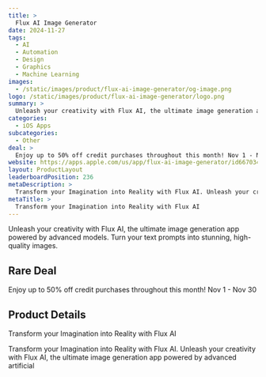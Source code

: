 ```yaml
---
title: >
  Flux AI Image Generator
date: 2024-11-27
tags:
  - AI
  - Automation
  - Design
  - Graphics
  - Machine Learning
images:
  - /static/images/product/flux-ai-image-generator/og-image.png
logo: /static/images/product/flux-ai-image-generator/logo.png
summary: >
  Unleash your creativity with Flux AI, the ultimate image generation app powered by advanced models. Turn your text prompts into stunning, high-quality images.
categories:
  - iOS Apps
subcategories:
  - Other
deal: >
  Enjoy up to 50% off credit purchases throughout this month! Nov 1 - Nov 30
website: https://apps.apple.com/us/app/flux-ai-image-generator/id6670344892?pt=521486&ct=rarebigdeal2024BF&mt=8
layout: ProductLayout
leaderboardPosition: 236
metaDescription: >
  Transform your Imagination into Reality with Flux AI. Unleash your creativity with Flux AI, the ultimate image generation app powered by advanced artificial
metaTitle: >
  Transform your Imagination into Reality with Flux AI
---
```

Unleash your creativity with Flux AI, the ultimate image generation app powered by advanced models. Turn your text prompts into stunning, high-quality images.

## Rare Deal

Enjoy up to 50% off credit purchases throughout this month! Nov 1 - Nov 30

## Product Details

Transform your Imagination into Reality with Flux AI

Transform your Imagination into Reality with Flux AI. Unleash your creativity with Flux AI, the ultimate image generation app powered by advanced artificial
